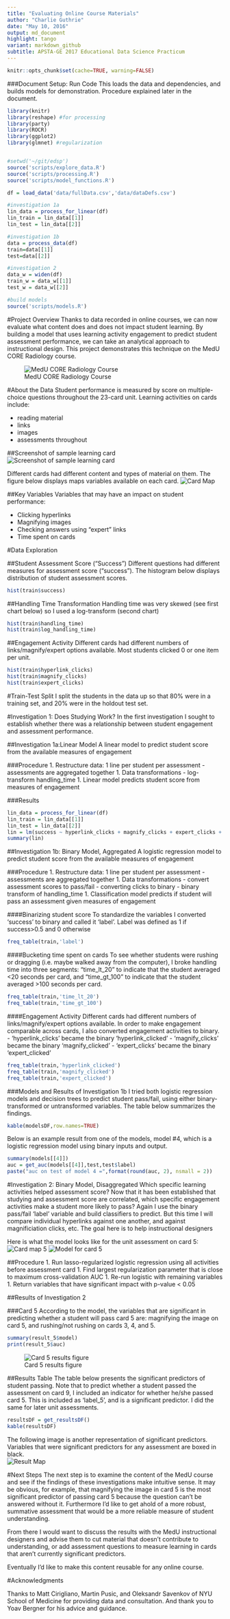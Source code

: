 ```yaml
---
title: "Evaluating Online Course Materials"
author: "Charlie Guthrie"
date: "May 10, 2016"
output: md_document
highlight: tango
variant: markdown_github
subtitle: APSTA-GE 2017 Educational Data Science Practicum
---
```


```r
knitr::opts_chunk$set(cache=TRUE, warning=FALSE)
```

###Document Setup: Run Code
This loads the data and dependencies, and builds models for demonstration. Procedure explained later in the document.
```r
library(knitr)
library(reshape) #for processing
library(party)
library(ROCR)
library(ggplot2)
library(glmnet) #regularization


#setwd('~/git/edsp')
source('scripts/explore_data.R')
source('scripts/processing.R')
source('scripts/model_functions.R')

df = load_data('data/fullData.csv','data/dataDefs.csv')

#investigation 1a
lin_data = process_for_linear(df)
lin_train = lin_data[[1]]
lin_test = lin_data[[2]]

#investigation 1b
data = process_data(df)
train=data[[1]]
test=data[[2]]

#investigation 2
data_w = widen(df)
train_w = data_w[[1]]
test_w = data_w[[2]]

#build models
source('scripts/models.R')
```

#Project Overview
Thanks to data recorded in online courses, we can now evaluate what content does and does not impact student learning. By building a model that uses learning activity engagement to predict student assessment performance, we can take an analytical approach to instructional design. This project demonstrates this technique on the MedU CORE Radiology course.  

![MedU CORE Radiology Course](resources/logo.png)


#About the Data
Student performance is measured by score on multiple-choice questions throughout the 23-card unit. Learning activities on cards include:

- reading material
- links
- images
- assessments throughout

##Screenshot of sample learning card
![Screenshot of sample learning card](figures/card_screenshot.png)

Different cards had different content and types of material on them. The figure below displays maps variables available on each card.
![Card Map](figures/card_map.png)


##Key Variables
Variables that may have an impact on student performance:

  - Clicking hyperlinks
  - Magnifying images
  - Checking answers using “expert” links
  - Time spent on cards
  

#Data Exploration

##Student Assessment Score ("Success")
Different questions had different measures for assessment score ("success").  The histogram below displays distribution of student assessment scores. 
```r
hist(train$success)
```

##Handling Time Transformation
Handling time was very skewed (see first chart below) so I used a log-transform (second chart)
```r
hist(train$handling_time)
hist(train$log_handling_time)
```

##Engagement Activity
Different cards had different numbers of links/magnify/expert options available. Most students clicked 0 or one item per unit.
```r
hist(train$hyperlink_clicks)
hist(train$magnify_clicks)
hist(train$expert_clicks)
```

#Train-Test Split
I split the students in the data up so that 80% were in a training set, and 20% were in the holdout test set.

#Investigation 1: Does Studying Work?
In the first investigation I sought to establish whether there was a relationship between student engagement and assessment performance. 


##Investigation 1a:Linear Model
A linear model to predict student score from the available measures of engagement

###Procedure
1. Restructure data: 1 line per student per assessment
    - assessments are aggregated together
1. Data transformations
    - log-transform handling_time
1. Linear model predicts student score from measures of engagement

###Results 
```r
lin_data = process_for_linear(df)
lin_train = lin_data[[1]]
lin_test = lin_data[[2]]
lin = lm(success ~ hyperlink_clicks + magnify_clicks + expert_clicks + log_handling_time, data=lin_train)
summary(lin)
```

##Investigation 1b: Binary Model, Aggregated
A logistic regression model to predict student score from the available measures of engagement

###Procedure
1. Restructure data: 1 line per student per assessment
   - assessments are aggregated together
1. Data transformations
   - convert assessment scores to pass/fail
   - converting clicks to binary
   - binary transform of handling_time
1. Classification model predicts if student will pass an assessment given measures of engagement

####Binarizing student score
To standardize the variables I converted 'success' to binary and called it 'label'. Label was defined as 1 if success>0.5 and 0 otherwise
```r
freq_table(train,'label')
```

####Bucketing time spent on cards
To see whether students were rushing or dragging (i.e. maybe walked away from the computer), I broke handling time into three segments: "time\_lt\_20" to indicate that the student averaged <20 seconds per card, and "time\_gt\_100" to indicate that the student averaged >100 seconds per card.
```r
freq_table(train,'time_lt_20')
freq_table(train,'time_gt_100')
```

####Engagement Activity
Different cards had different numbers of links/magnify/expert options available.  In order to make engagement comparable across cards, I also converted engagement activities to binary.
  - 'hyperlink\_clicks' became the binary 'hyperlink\_clicked'
  - 'magnify\_clicks' became the binary 'magnify\_clicked'
  - 'expert\_clicks' became the binary 'expert\_clicked'
```r
freq_table(train,'hyperlink_clicked')
freq_table(train,'magnify_clicked')
freq_table(train,'expert_clicked')
```

###Models and Results of Investigation 1b
I tried both logistic regression models and decision trees to predict student pass/fail, using either binary-transformed or untransformed variables. The table below summarizes the findings.  
```r
kable(modelsDF,row.names=TRUE)
```

Below is an example result from one of the models, model #4, which is a logistic regression model using binary inputs and output.
```r
summary(models[[4]])
auc = get_auc(models[[4]],test,test$label)
paste("auc on test of model 4 =",format(round(auc, 2), nsmall = 2))
```

#Investigation 2: Binary Model, Disaggregated
Which specific learning activities helped assessment score? Now that it has been established that studying and assessment score are correlated, which specific engagement activities make a student more likely to pass?  Again I use the binary pass/fail 'label' variable and build classifiers to predict. But this time I will compare individual hyperlinks against one another, and against magnificiation clicks, etc. The goal here is to help instructional designers 

Here is what the model looks like for the unit assessment on card 5:
![Card map 5](figures/card_map_5.png)
![Model for card 5](figures/model 2 full.png)

##Procedure
1. Run lasso-regularized logistic regression using all activities before assessment card
1. Find largest regularization parameter that is close to maximum cross-validation AUC
1. Re-run logistic with remaining variables
1. Return variables that have significant impact with p-value < 0.05

##Results of Investigation 2

###Card 5
According to the model, the variables that are significant in predicting whether a student will pass card 5 are: magnifying the image on card 5, and rushing/not rushing on cards 3, 4, and 5.  
```r
summary(result_5$model)
print(result_5$auc)
```
![Card 5 results figure](figures/trained model 5.png)

##Results Table
The table below presents the significant predictors of student passing. Note that to predict whether a student passed the assessment on card 9, I included an indicator for whether he/she passed card 5. This is included as 'label_5', and is a significant predictor. I did the same for later unit assessments. 
```r
resultsDF = get_resultsDF()
kable(resultsDF)
```

The following image is another representation of significant predictors. Variables that were significant predictors for any assessment are boxed in black.  
![Result Map](figures/results map.png)

#Next Steps
The next step is to examine the content of the MedU course and see if the findings of these investigations make intuitive sense. It may be obvious, for example, that magnifying the image in card 5 is the most significant predictor of passing card 5 because the question can't be answered without it. Furthermore I'd like to get ahold of a more robust, summative assessment that would be a more reliable measure of student understanding.

From there I would want to discuss the results with the MedU instructional designers and advise them to cut material that doesn't contribute to understanding, or add assessment questions to measure learning in cards that aren't currently significant predictors. 

Eventually I'd like to make this content reusable for any online course.

#Acknowledgments

Thanks to Matt Cirigliano, Martin Pusic, and Oleksandr Savenkov of NYU School of Medicine for providing data and consultation. And thank you to Yoav Bergner for his advice and guidance.